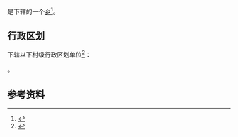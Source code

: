 {{中国乡级行政区|46/90/01/201/000}}

'''{{PAGENAMEBASE}}'''是{{PRC admin/fullname|46/90/01/201/000|3}}下辖的一个[[乡_(中华人民共和国)|乡]]<ref>{{PRC admin/ref sgc|{{PRC admin/parent|46/90/01/201/000}}}}</ref>。

== 行政区划 ==
{{PAGENAMEBASE}}下辖以下村级行政区划单位<ref>{{PRC admin/ref sgc|46/90/01/201/000}}</ref>：

{{PRC admin/children|46/90/01/201/000}}。

== 参考资料 ==
{{reflist}}

{{海南行政区划小作品}}
{{PRC admin/navcat|46/90/01/201/000}}